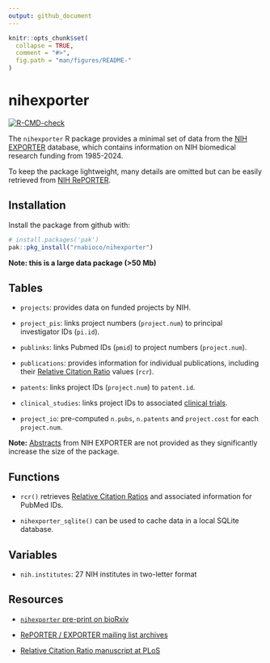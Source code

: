 ```yaml
---
output: github_document
---
```


```r
knitr::opts_chunk$set(
  collapse = TRUE,
  comment = "#>",
  fig.path = "man/figures/README-"
)
```

# nihexporter

<!-- badges: start -->
[![R-CMD-check](https://github.com/rnabioco/nihexporter/actions/workflows/R-CMD-check.yaml/badge.svg)](https://github.com/rnabioco/nihexporter/actions/workflows/R-CMD-check.yaml)
<!-- badges: end -->

The `nihexporter` R package provides a minimal set of data from the [NIH EXPORTER](https://reporter.nih.gov/exporter) database, which contains information on NIH biomedical research funding from 1985-2024.

To keep the package lightweight, many details are omitted but can be easily retrieved from [NIH RePORTER](https://reporter.nih.gov/).

## Installation

Install the package from github with:
  
``` r
# install.packages('pak')
pak::pkg_install("rnabioco/nihexporter")
```

**Note: this is a large data package (>50 Mb)**

## Tables

* `projects`: provides data on funded projects by NIH.

* `project_pis`: links project numbers (`project.num`) to principal investigator IDs (`pi.id`).

* `publinks`: links Pubmed IDs (`pmid`) to project numbers (`project.num`).

* `publications`: provides information for individual publications, including their [Relative Citation Ratio](https://icite.od.nih.gov) values (`rcr`). 

* `patents`: links project IDs (`project.num`) to `patent.id`.

* `clinical_studies`: links project IDs to associated [clinical trials](https://clinicaltrials.gov/).

* `project_io`: pre-computed `n.pubs`, `n.patents` and `project.cost` for each `project.num`.

**Note:** [Abstracts](https://exporter.nih.gov/ExPORTER_Catalog.aspx?sid=0&index=1) from NIH EXPORTER are not provided as they significantly increase the size of the package.

## Functions

* `rcr()` retrieves [Relative Citation Ratios](https://icite.od.nih.gov/) and associated information for PubMed IDs.

* `nihexporter_sqlite()` can be used to cache data in a local SQLite database.

## Variables

* `nih.institutes`: 27 NIH institutes in two-letter format 

## Resources

+ [`nihexporter` pre-print on bioRxiv](https://biorxiv.org/content/early/2015/12/02/033456)

+ [RePORTER / EXPORTER mailing list archives](https://list.nih.gov/cgi-bin/wa.exe?A0=NIH-REPORT-PUBLIC-L)

+ [Relative Citation Ratio manuscript at PLoS](https://journals.plos.org/plosbiology/article?id=10.1371/journal.pbio.1002541)


